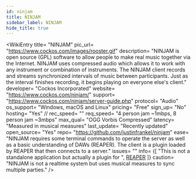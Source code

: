 ```yaml
---
id: ninjam
title: NINJAM
sidebar_label: NINJAM
hide_title: true
---
```


<WikiEntry 
    title= "NINJAM" 
    pic_url= "https://www.cockos.com/images/rooster.gif" 
    description= "NINJAM is open source (GPL) software to allow people to make real music together via the Internet. NINJAM uses compressed audio which allows it to work with any instrument or combination of instruments. The NINJAM client records and streams synchronized intervals of music between participants. Just as the interval finishes recording, it begins playing on everyone else's client."
    developer= "Cockos Incorporated"
    website= "https://www.cockos.com/ninjam/"
    support= "https://www.cockos.com/ninjam/server-guide.php"
    protocol= "Audio"
    os_support= "Windows, macOS and Linux"
    pricing= "Free"
    sign_up= "No"
    hosting= "Yes"
    // rec_speed= ""
    req_speed= "4 person jam ~1mbps, 8 person jam ~3mbps"
    max_qual= "OGG Vorbis Compressed"
    latency= "Measured in musical measures"
    last_update= "Recently updated"
    open_source= "Yes"
    repo= "https://github.com/justinfrankel/ninjam"
    ease= "NINJAM requires some terminal commands to operate the server as well as a basic understanding of DAWs (REAPER). The client is a plugin loaded by REAPER that then connects to a server."
    issues= ""
    info= {[ "This is not a standalone application but actually a plugin for ", <a href='https://www.reaper.fm/'>REAPER</a> ]}
    caution= "NINJAM is not a realtime system but uses musical measures to sync multiple parties."
/>